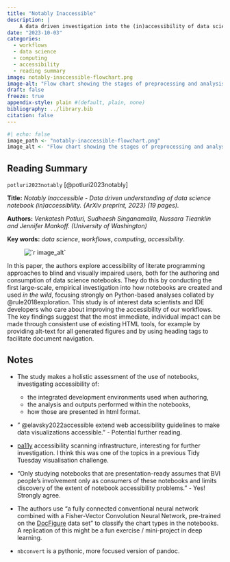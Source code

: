 ```yaml
---
title: "Notably Inaccessible"
description: |
    A data driven investigation into the (in)accessibility of data science notebooks.
date: "2023-10-03"
categories:
  - workflows
  - data science
  - computing
  - accessibility
  - reading summary
image: notably-inaccessible-flowchart.png
image-alt: "Flow chart showing the stages of preprocessing and analysis used by Potluri et al to quantify data science notebook accessibility."
draft: false
freeze: true
appendix-style: plain #(default, plain, none)
bibliography: ../library.bib
citation: false
---
```


```r
#| echo: false
image_path <- "notably-inaccessible-flowchart.png"
image_alt <- "Flow chart showing the stages of preprocessing and analysis used by Potluri et al to quantify data science notebook accessibility."
```

## Reading Summary

`potluri2023notably` [@potluri2023notably]

**Title:** _Notably Inaccessible - Data driven understanding of data science notebook (in)accessibility. {ArXiv preprint, 2023} (19 pages)._

**Authors:** _Venkatesh Potluri, Sudheesh Singanamalla, Nussara Tieanklin and Jennifer Mankoff. (University of Washington)_

**Key words:** _data science_, _workflows_, _computing_, _accessibility_. 

::: medium_right
<figure><img src="`r image_path`" alt="`r image_alt`" style="border-radius: 3%;"/></figure>
:::

In this paper, the authors explore accessibility of literate programming approaches to blind and visually impaired users, both for the authoring and consumption of data science notebooks. 
They do this by conducting the first large-scale, empirical investigation into how notebooks are created and used _in the wild_, focusing strongly on Python-based analyses collated by @rule2018exploration. 
This study is of interest data scientists and IDE developers who care about improving the accessibility of our workflows. 
The key findings suggest that the most immediate, individual impact can be made through consistent use of existing HTML tools, for example by providing alt-text for all generated figures and by using heading tags to facilitate document navigation.



## Notes

- The study makes a holistic assessment of the use of notebooks, investigating accessibility of:

  - the integrated development environments used when authoring,
  - the analysis and outputs performed within the notebooks,
  - how those are presented in html format.

-  " @elavsky2022accessible extend web accessibility guidelines to make data visualizations accessible." - Potential further reading. 

- [pa11y](https://pa11y.org/) accessibility scanning infrastructure, interesting for further investigation. I think this was one of the topics in a previous Tidy Tuesday visualisation challenge. 

- "Only studying notebooks that are presentation-ready assumes that BVI people's involvement only as consumers of these notebooks and limits discovery of the extent of notebook accessibility problems." - Yes! Strongly agree. 

- The authors use "a fully connected conventional neural network combined with a Fisher-Vector Convolution Neural Network, pre-trained on the [DocFigure](https://ieeexplore.ieee.org/document/8892905) data set" to classify the chart types in the notebooks. A replication of this might be a fun exercise / mini-project in deep learning. 

- `nbconvert` is a pythonic, more focused version of pandoc. 




